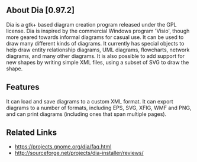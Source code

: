 ==About Dia [0.97.2]==
Dia is a gtk+ based diagram creation program released under the GPL license.  Dia is inspired by the commercial Windows program 'Visio', though more geared towards informal diagrams for casual use. It can be used to draw many different kinds of diagrams. It currently has special objects to help draw entity relationship diagrams, UML diagrams, flowcharts, network diagrams, and many other diagrams. It is also possible to add support for new shapes by writing simple XML files, using a subset of SVG to draw the shape.
{{images/dia.jpg}}
==Features==
It can load and save diagrams to a custom XML format.
It can export diagrams to a number of formats, including EPS, SVG, XFIG, WMF and PNG, and can print diagrams (including ones that span multiple pages).

==Related Links==
*https://projects.gnome.org/dia/faq.html
*http://sourceforge.net/projects/dia-installer/reviews/
